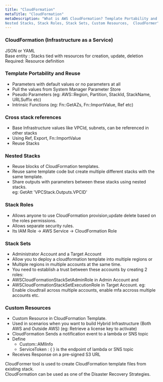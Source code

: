 ```yaml
---
title: "CloudFormation"
metaTitle: "CloudFormation"
metaDescription: "What is AWS CloudFormation? Template Portability and Reuse, Cross stack references, 
Nested Stacks, Stack Roles, Stack Sets, Custom Resources,  CloudFormer"
---
```

### CloudFormation (Infrastructure as a Service) 

JSON or YAML  
Base entity : Stacks tied with resources for creation, update, deletion  
Required: Resource definition  

### Template Portability and Reuse 
- Parameters with default values or no parameters at all
- Pull the values from System Manager Parameter Store
- Pseudo Parameters (eg:  AWS::Region, Partition, StackId, StackName, URLSuffix etc) 
- Intrinsic Functions (eg: Fn::GetAZs, Fn::ImportValue, Ref etc)

### Cross stack references    
- Base Infrastructure values like VPCId, subnets, can be referenced in other stacks  
- Using Ref, Export, Fn::ImportValue  
- Reuse Stacks  

### Nested Stacks  
- Reuse blocks of CloudFormation templates.  
- Reuse same template code but create multiple different stacks with the same template.  
- Share outputs with parameters between these stacks using nested stacks.  
eg: GetAtt 'VPCStack.Outputs.VPCID'

### Stack Roles 
- Allows anyone to use CloudFormation provision,update delete based on the roles permissions.
- Allows separate security rules.
- Its IAM Role -> AWS Service -> CloudFormation Role 

### Stack Sets  
- Administrator Account and a Target Account
- Allow you to deploy a cloudformation template into multiple regions or 
- Multiple regions in multiple accounts at the same time.
- You need to establish a trust between these accounts by creating 2 roles:
- AWSCloudFormationStackSetAdminRole in Admin Account and 
- AWSCloudFormationStackSetExecutionRole in Target Account.
eg: Enable cloudtrail across multiple accounts, enable mfa accross multiple accounts etc.

### Custom Resources 
- Custom Resource in CloudFormation Template.
- Used in scenarios when you want to build Hybrid Infrastructure (Both AWS and Outside AWS)
(eg: Retrieve a license key to activate)
- CloudFormation Sends a notification event to a lambda or SNS topic
- Define   
  - Custom::AMIInfo
  - ServiceToken : { } is the endpoint of lambda or SNS topic
- Receives Response on a pre-signed S3 URL   

CloudFormer tool is used to create CloudFormation template files from existing stack.  
CloudFormation can be used as one of the Disaster Recovery Strategies.
